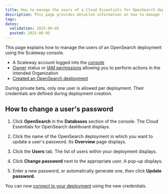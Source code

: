 ```yaml
---
title: How to manage the users of a Cloud Essentials for OpenSearch deployment
description: This page provides detailed information on how to manage the users of a Cloud Essentials for OpenSearch deployment using the Scaleway console.
tags:
dates:
  validation: 2025-08-05
  posted: 2025-08-05
---
```



This page explains how to manage the users of an OpenSearch deployment using the Scaleway console.

<Requirements />

- A Scaleway account logged into the [console](https://console.scaleway.com)
- [Owner](/iam/concepts/#owner) status or [IAM permissions](/iam/concepts/#permission) allowing you to perform actions in the intended Organization
- [Created an OpenSearch deployment](/opensearch/how-to/create-opensearch-deployment/)

<Message type="note">
During private beta, only one user is allowed per deployment. Their credentials are defined during deployment creation.
</Message>

## How to change a user's password

1. Click **OpenSearch** in the **Databases** section of the console. The Cloud Essentials for OpenSearch dashboard displays.

2. Click the name of the OpenSearch deployment in which you want to update a user's password. Its **Overview** page displays.

3. Click the **Users** tab. The list of users within your deployment displays.

4. Click **Change password** next to the appropriate user. A pop-up displays.

5. Enter a new password, or automatically generate one, then click **Update password**.

You can now [connect to your deployment](/opensearch/how-to/connect-to-opensearch-deployment/) using the new credentials.

